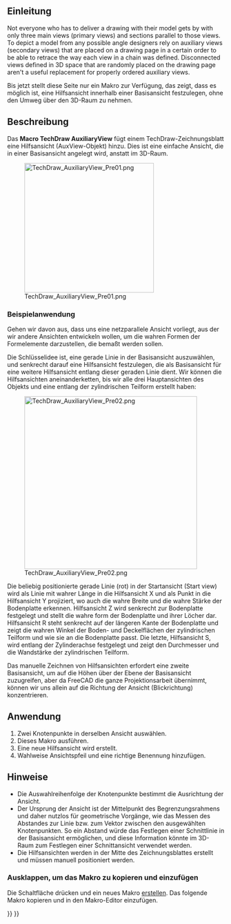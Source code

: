 <languages/>

{{VeryImportantMessage|FreeCADs Arbeitsbereich TechDraw lässt immer noch ein Werkzeug zum Erstellen von Hilfsansichten (auxiliary views) vermissen.<br>Diese Seite beschreibt einen Anwendungsfall und enthält ein Makro, das eine Möglichkeit darstellt, eine Hilfsansicht zu erstellen.<br><br>Hoffentlich ist dies eine Anregung für einen C++ Programmierer, um diese Konzeptbestätigung in einen integriertem TechDraw-Befehl umzuwandeln. }}

{{Macro
|Name=Macro TechDraw AuxiliaryView
|Icon=
|Description=Dieses Makro fügt einem TechDraw-Zeichnungsblatt eine Hilfsansicht (auxiliary view) hinzu
|Author=FBXL5
|Version=
|Date=
|Download=
|FCVersion=
|SeeAlso=
}}

<span id="Introduction"></span>
==Einleitung==

<div lang="en" dir="ltr" class="mw-content-ltr">
Not everyone who has to deliver a drawing with their model gets by with only three main views (primary views) and sections parallel to those views. To depict a model from any possible angle designers rely on auxiliary views (secondary views) that are placed on a drawing page in a certain order to be able to retrace the way each view in a chain was defined. Disconnected views defined in 3D space that are randomly placed on the drawing page aren't a useful replacement for properly ordered auxiliary views.
</div>

Bis jetzt stellt diese Seite nur ein Makro zur Verfügung, das zeigt, dass es möglich ist, eine Hilfsansicht innerhalb einer Basisansicht festzulegen, ohne den Umweg über den 3D-Raum zu nehmen.

<span id="Description"></span>
==Beschreibung==

Das '''Macro TechDraw AuxiliaryView''' fügt einem TechDraw-Zeichnungsblatt eine Hilfsansicht (AuxView-Objekt) hinzu. Dies ist eine einfache Ansicht, die in einer Basisansicht angelegt wird, anstatt im 3D-Raum.

[[Image:TechDraw_AuxiliaryView_Pre01.png|300px]]

{{Caption|Eine Hilfsansicht, die durch die rote Linie in der Basisansicht auf der rechten Seite bestimmt wird}}


<span id="Example_use_case"></span>
===Beispielanwendung===

Gehen wir davon aus, dass uns eine netzparallele Ansicht vorliegt, aus der wir andere Ansichten entwickeln wollen, um die wahren Formen der Formelemente darzustellen, die bemaßt werden sollen.

Die Schlüsselidee ist, eine gerade Linie in der Basisansicht auszuwählen, und senkrecht darauf eine Hilfsansicht festzulegen, die als Basisansicht für eine weitere Hilfsansicht entlang dieser geraden Linie dient. Wir können die Hilfsansichten aneinanderketten, bis wir alle drei Hauptansichten des Objekts und eine entlang der zylindrischen Teilform erstellt haben:

[[Image:TechDraw_AuxiliaryView_Pre02.png|400px]]

Die beliebig positionierte gerade Linie (rot) in der Startansicht (Start view) wird als Linie mit wahrer Länge in die Hilfsansicht X und als Punkt in die Hilfsansicht Y projiziert, wo auch die wahre Breite und die wahre Stärke der Bodenplatte erkennen. Hilfsansicht Z wird senkrecht zur Bodenplatte festgelegt und stellt die wahre form der Bodenplatte und ihrer Löcher dar. Hilfsansicht R steht senkrecht auf der längeren Kante der Bodenplatte und zeigt die wahren Winkel der Boden- und Deckelflächen der zylindrischen Teilform und wie sie an die Bodenplatte passt. Die letzte, Hilfsansicht S, wird entlang der Zylinderachse festgelegt und zeigt den Durchmesser und die Wandstärke der zylindrischen Teilform.

Das manuelle Zeichnen von Hilfsansichten erfordert eine zweite Basisansicht, um auf die Höhen über der Ebene der Basisansicht zuzugreifen, aber da FreeCAD die ganze Projektionsarbeit übernimmt, können wir uns allein auf die Richtung der Ansicht (Blickrichtung) konzentrieren.

<span id="Usage"></span>
==Anwendung==

# Zwei Knotenpunkte in derselben Ansicht auswählen.
# Dieses Makro ausführen.
# Eine neue Hilfsansicht wird erstellt.
# Wahlweise Ansichtspfeil und eine richtige Benennung hinzufügen.

<span id="Notes"></span>
==Hinweise==

* Die Auswahlreihenfolge der Knotenpunkte bestimmt die Ausrichtung der Ansicht.
* Der Ursprung der Ansicht ist der Mittelpunkt des Begrenzungsrahmens und daher nutzlos für geometrische Vorgänge, wie das Messen des Abstandes zur Linie bzw. zum Vektor zwischen den ausgewählten Knotenpunkten. So ein Abstand würde das Festlegen einer Schnittlinie in der Basisansicht ermöglichen, und diese Information könnte im 3D-Raum zum Festlegen einer Schnittansicht verwendet werden.
* Die Hilfsansichten werden in der Mitte des Zeichnungsblattes erstellt und müssen manuell positioniert werden.


<div class="mw-collapsible mw-collapsed toccolours">
===Ausklappen, um das Makro zu kopieren und einzufügen===
<div class="mw-collapsible-content">

Die Schaltfläche {{Button|[[Image:Std_DlgMacroExecute.svg|16px]] [[Std_DlgMacroExecute/de|Makros...]]}} drücken und ein neues Makro [[Std_DlgMacroExecute/de#Create|erstellen]]. Das folgende Makro kopieren und in den Makro-Editor einzufügen. 

{{MacroCode|code=
#! python
# -*- coding: utf-8 -*-
"""
This script creates an Auxiliary View from two selectec vertices
of one base view.

What is required: an active document, a drawing page containing one
or more views with a projection of a shape.

A possible workflow:
1. Extract base view from selection (two vertices)
2. Extract work page from app objects
3. Add a new view
4. Link base view from selection to new view
5. Link base view source to new view source
6. Retrieve new view's x direction from base view's x direction
7. calculate new view's z direction from new view's x direction
    and base view's z direction
8. Set new view rotation including base view rotation
9. (Add annotations etc.)

I have tried to follow this naming rule:
 class names:    CamelCase
 function names: mixedCase
 constant names: ALL_CAPITAL + underscore
 variable names: lower_case + underscore
"""

__Name__= ""
__Comment__ = ""
__Author__ = "FBXL5"
__Version__ = "00.01"
__Date__    = "2025-05-06"
__License__ = "LGPL-2.0-or-later as FreeCAD"
__Web__ = ""
__Wiki__ = ""
__Icon__  = ""
__IconW__  = ""
__Help__ = ""
__Status__ = "Alpha"
__Requires__ = "FreeCAD >= 1.0 + Python3"
__Communication__ = "https://www.freecad.org/wiki/index.php?title=User: FBXL5"
__Files__ = ""

import math # to use some predefined conversions
from PySide.QtGui import (QMessageBox)

def displayMessage(title,message):
    '''
    displayMessage('Title','Messagetext')
    '''
    message_box = QMessageBox()
    message_box.setText(message)
    message_box.setWindowTitle(title)
    message_box.exec()

def getActiveDocument():
    '''
    Returns the active document or sends a message
    '''
    ado = App.activeDocument()
    if ado is not None:
        return ado
    displayMessage("AuxView", "No active document available!")
    return False

# (borrowed from TechDraw sources)
def getSelView(nSel=0):
    '''
    view = getSelView()
    nSel=0 ... number of selected view, 0 = first selected
    Return selected view, otherwise return False
    '''
    if not Gui.Selection.getSelection():
        view = None
        displayMessage('AuxView','No view selected')
    else:
        view = Gui.Selection.getSelection()[nSel]
    return view

# (borrowed from TechDraw sources)
def getSelVertexes(nVertex=1, nSel=0):
    '''
    vertexes = getSelVertexes(nVertex)
    nVertex=1 ... min. number of selected vertexes
    nSel=0 ... number of selected view, 0 = first selected
    Return a list of selected vertexes if at least nVertex vertexes are selected, otherwise return False
    '''
    if getSelView(nSel):
        view = getSelView(nSel)
    else:
        return False
    if not Gui.Selection.getSelectionEx():
        displayMessage('AuxView','No vertex selected')
        return False
    objectList = Gui.Selection.getSelectionEx()[nSel].SubElementNames

    vertexes = []
    for objectString in objectList:
        if objectString[0:6] == 'Vertex':
            vertexes.append(view.getVertexBySelection(objectString))

    if (len(vertexes) < nVertex):
        displayMessage('AuxView','Select at least '+
                        str(nVertex)+' vertices')
        return False
    else:
        return vertexes

def getPageOfSelection(doc, b_view):
    '''Retrieves the Page that holds the selected elements'''
    #- Find an object starting with 'Page' that contains the selected object
    for each in doc.Objects:
        if each.Name.startswith("Page"):  # [0:4] == 'Page':
            for item in each.OutList: # Search items belonging to a Page object
                if item.Name.startswith("ProjGroup"): # Look into projection groups
                    for view in item.OutList: # Search views belonging to a ProjGroup object
                        if view.Name == b_view.Name:
                            return each
                else:
                    if item.Name == b_view.Name:
                        return each
    return False

def getCcwAngle(vertex1,vertex2,view_rotation):
    '''Creates 3D vectors to calculate the 2D angle towards the x direction of the
    base view which is parallel to the page view's x direction.
    The direction of the XDirection property is not parallel to the view's
    x direction if the view is rotated! This angle also has to be taken into
    account to calculate the 3D angle'''
    print('5. Start point: ', vertex1.X, vertex1.Y, vertex1.Z)  # checklist
    print('6. End point: ', vertex2.X, vertex2.Y, vertex2.Z)  # checklist
    #- Extract position vectors from the points
    vector_start = App.Vector(vertex1.X, vertex1.Y, vertex1.Z)
    vector_end   = App.Vector(vertex2.X, vertex2.Y, vertex2.Z)
    #- Calculate the 2D Direction vector from start vertex to end vertex
    # on the XY plane of the base view/work page (z = 0)
    direction = vector_end.sub(vector_start)
    x_direction = App.Vector(1, 0, 0)
    angle_x = math.degrees(direction.getAngle(x_direction))
    # getAngle() returns positive (absolute) values only (in rad)
    # -> convert to degrees and check orientation
    if vertex1.Y > vertex2.Y:
        angle_x *= -1  # switches angle orientation
    #- Turn back the base view rotation
    # angle_x is a float value now but view_rotation is deg
    #print('a. angle_x: ', angle_x)
    #print('b. view_rotation: ', float(view_rotation))
    angle_x -= float(view_rotation)
    return angle_x

def main():
    ''' The main section, no more, no less '''
    # Operations are performed in the active document of the application
    #- Retrieve the active document
    active_doc = getActiveDocument()
    if not active_doc:  # (active_doc is None/False)
        return
    #- Retrieve the selection view and selected vertices
    if getSelView() and getSelVertexes(2):
        base_view = getSelView()
        vertices = getSelVertexes(2)  # required number of vertices
    else:
        return
    #
    print("1. base view: ", base_view.Name)  # checklist
    #- Retrieve the page that holds the view
    work_page = getPageOfSelection(active_doc, base_view)
    if not work_page:
        # this should always be true as selected vertices are already checked
        return
    print("2. work page name: ", work_page.Name)  # checklist
    # At this point the input elements are gathered:
    #  active_doc, work_page, base_view, and vertices

    #- Create a new view
    new_view = active_doc.addObject('TechDraw::DrawViewPart', 'AuxView')
    print('3. new view: ', new_view.Name)  # checklist
    #- Add the new view to the page
    work_page.addView(new_view)
    #- Add a BaseView property to the new view
    new_view.addProperty('App::PropertyLink','BaseView')
    #- Link the BaseView object to the BaseView property
    new_view.BaseView = active_doc.getObject(base_view.Name)
    #- Hand over the source objects
    new_view.Source = new_view.BaseView.Source
    print('4. new_view.BaseView: ', new_view.BaseView.Name, ', Label:',
        new_view.BaseView.Label)  # checklist

    #- 2D: Calculate the ccw angle between the x axes of base view and new view
    turn_ccw = getCcwAngle(vertices[0],vertices[1],new_view.BaseView.Rotation)
    # Returns a float value representing degrees
    print('7. 2D angle: ', turn_ccw) # checklist

    # 3D: Turn base_view.XDirection around base_view.Direction to get
    #     new_view.XDirection
    #- Create a rotation, angle input in float (for degrees), stored in rad
    around_direction = App.Rotation(new_view.BaseView.Direction, turn_ccw)
    print('8. Rotation: ', around_direction, around_direction.Angle)  # checklist
    #- Apply rotation to the base_view.XDirection
    new_view.XDirection = around_direction.multVec(new_view.BaseView.XDirection)
    print('9. XDirection', new_view.XDirection)  # checklist
    #- The cross-product of base view Z and new view X gives new view Z direction
    new_view.Direction = new_view.BaseView.Direction.cross(new_view.XDirection)
    print('10. Direction', new_view.Direction)  # checklist

    # 2D: Take base_view.Rotation into account, it has to be converted
    #     to float since it is stored in deg
    #- Add the rotation of the base view to the angle between the x axes
    new_view.Rotation = turn_ccw + float(new_view.BaseView.Rotation)
    print('11. new_view.Rotation', new_view.Rotation)  # checklist
    Gui.runCommand('TechDraw_RedrawPage',0)
    # At this point the Auxiliary View is complete

    return

if __name__ == "__main__":
    # This will be true only if the file is "executed"
    # but not if imported as module
    main()
}}

</div> <!-- End of collapsible element for Macro section. Do not remove! -->
</div> <!-- End of collapsible element for Structure section. Do not remove! -->


{{TechDraw Tools navi{{#translation:}}}}
{{Userdocnavi{{#translation:}}}}
{{clear}}